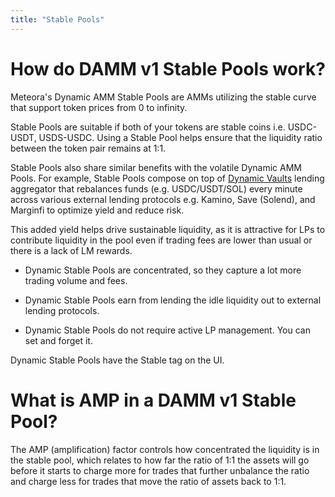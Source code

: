 ```yaml
---
title: "Stable Pools"
---
```


# How do DAMM v1 Stable Pools work?

Meteora's Dynamic AMM Stable Pools are AMMs utilizing the stable curve that support token prices from 0 to infinity.

Stable Pools are suitable if both of your tokens are stable coins i.e. USDC-USDT, USDS-USDC. Using a Stable Pool helps ensure that the liquidity ratio between the token pair remains at 1:1.

Stable Pools also share similar benefits with the volatile Dynamic AMM Pools. For example, Stable Pools compose on top of [Dynamic Vaults](/overview/other-products/dynamic-vault/what-is-dynamic-vault) lending aggregator that rebalances funds (e.g. USDC/USDT/SOL) every minute across various external lending protocols e.g. Kamino, Save (Solend), and Marginfi to optimize yield and reduce risk. 

This added yield helps drive sustainable liquidity, as it is attractive for LPs to contribute liquidity in the pool even if trading fees are lower than usual or there is a lack of LM rewards.

- Dynamic Stable Pools are concentrated, so they capture a lot more trading volume and fees.

- Dynamic Stable Pools earn from lending the idle liquidity out to external lending protocols. 

- Dynamic Stable Pools do not require active LP management. You can set and forget it.

<Note>Dynamic Stable Pools have the Stable tag on the UI.</Note>

# What is AMP in a DAMM v1 Stable Pool?

The AMP (amplification) factor controls how concentrated the liquidity is in the stable pool, which relates to how far the ratio of 1:1 the assets will go before it starts to charge more for trades that further unbalance the ratio and charge less for trades that move the ratio of assets back to 1:1.